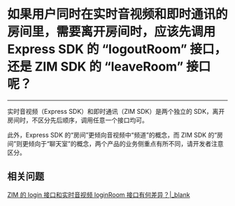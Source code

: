 # 如果用户同时在实时音视频和即时通讯的房间里，需要离开房间时，应该先调用 Express SDK 的 “logoutRoom” 接口，还是 ZIM SDK 的 “leaveRoom” 接口呢？

- - -

实时音视频（Express SDK）和即时通讯（ZIM SDK）是两个独立的 SDK，离开房间时，不区分先后顺序，调用任意一个接口均可。

此外，Express SDK 的“房间”更倾向音视频中“频道”的概念，而 ZIM SDK 的“房间”则更倾向于“聊天室”的概念，两个产品的业务侧重点有所不同，请开发者注意区分。



## 相关问题

[ZIM 的 login 接口和实时音视频 loginRoom 接口有何差异？\|_blank](/faq/loginRoom_IM_or_RTC?product=IM)